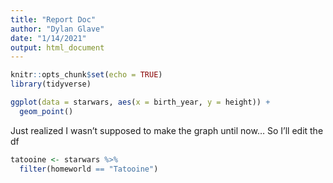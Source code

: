 ```yaml
---
title: "Report Doc"
author: "Dylan Glave"
date: "1/14/2021"
output: html_document
---
```


```r
knitr::opts_chunk$set(echo = TRUE)
library(tidyverse)

```


```r
ggplot(data = starwars, aes(x = birth_year, y = height)) +
  geom_point()
```

Just realized I wasn't supposed to make the graph until now... So I'll edit the df


```r
tatooine <- starwars %>% 
  filter(homeworld == "Tatooine")
```


